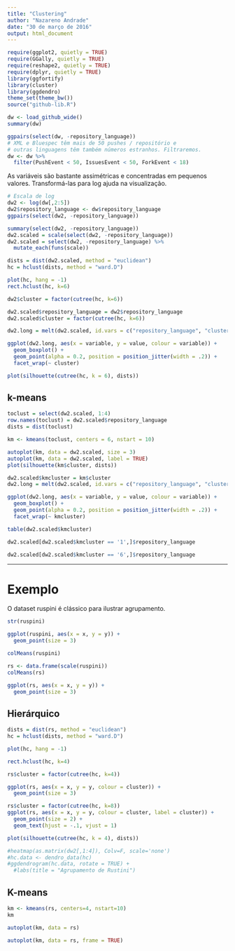 ```yaml
---
title: "Clustering"
author: "Nazareno Andrade"
date: "30 de março de 2016"
output: html_document
---
```


```r
require(ggplot2, quietly = TRUE)
require(GGally, quietly = TRUE)
require(reshape2, quietly = TRUE)
require(dplyr, quietly = TRUE)
library(ggfortify)
library(cluster)
library(ggdendro)
theme_set(theme_bw())
source("github-lib.R")
```

```r
dw <- load_github_wide()
summary(dw)

ggpairs(select(dw, -repository_language))
# XML e Bluespec têm mais de 50 pushes / repositório e 
# outras linguagens têm também números estranhos. Filtraremos.
dw <- dw %>% 
  filter(PushEvent < 50, IssuesEvent < 50, ForkEvent < 18)
```

As variáveis são bastante assimétricas e concentradas em pequenos valores. Transformá-las para log ajuda na visualização.

```r
# Escala de log 
dw2 <- log(dw[,2:5])
dw2$repository_language <- dw$repository_language
ggpairs(select(dw2, -repository_language))

summary(select(dw2, -repository_language))
dw2.scaled = scale(select(dw2, -repository_language))
dw2.scaled = select(dw2, -repository_language) %>% 
  mutate_each(funs(scale))
```


```r
dists = dist(dw2.scaled, method = "euclidean")
hc = hclust(dists, method = "ward.D")

plot(hc, hang = -1)
rect.hclust(hc, k=6)

dw2$cluster = factor(cutree(hc, k=6))

dw2.scaled$repository_language = dw2$repository_language
dw2.scaled$cluster = factor(cutree(hc, k=6))

dw2.long = melt(dw2.scaled, id.vars = c("repository_language", "cluster"))

ggplot(dw2.long, aes(x = variable, y = value, colour = variable)) + 
  geom_boxplot() + 
  geom_point(alpha = 0.2, position = position_jitter(width = .2)) + 
  facet_wrap(~ cluster) 

plot(silhouette(cutree(hc, k = 6), dists))

```

## k-means

```r
toclust = select(dw2.scaled, 1:4)
row.names(toclust) = dw2.scaled$repository_language
dists = dist(toclust)

km <- kmeans(toclust, centers = 6, nstart = 10)

autoplot(km, data = dw2.scaled, size = 3)
autoplot(km, data = dw2.scaled, label = TRUE)
plot(silhouette(km$cluster, dists))

dw2.scaled$kmcluster = km$cluster
dw2.long = melt(dw2.scaled, id.vars = c("repository_language", "cluster", "kmcluster"))

ggplot(dw2.long, aes(x = variable, y = value, colour = variable)) + 
  geom_boxplot() + 
  geom_point(alpha = 0.2, position = position_jitter(width = .2)) + 
  facet_wrap(~ kmcluster) 

table(dw2.scaled$kmcluster)

dw2.scaled[dw2.scaled$kmcluster == '1',]$repository_language

dw2.scaled[dw2.scaled$kmcluster == '6',]$repository_language
```


--------------------

# Exemplo

O dataset ruspini é clássico para ilustrar agrupamento.

```r
str(ruspini)

ggplot(ruspini, aes(x = x, y = y)) + 
  geom_point(size = 3)

colMeans(ruspini)

rs <- data.frame(scale(ruspini))
colMeans(rs)

ggplot(rs, aes(x = x, y = y)) + 
  geom_point(size = 3)

```

## Hierárquico

```r
dists = dist(rs, method = "euclidean")
hc = hclust(dists, method = "ward.D")

plot(hc, hang = -1)

rect.hclust(hc, k=4)

rs$cluster = factor(cutree(hc, k=4))

ggplot(rs, aes(x = x, y = y, colour = cluster)) + 
  geom_point(size = 3) 

rs$cluster = factor(cutree(hc, k=8))
ggplot(rs, aes(x = x, y = y, colour = cluster, label = cluster)) + 
  geom_point(size = 2) + 
  geom_text(hjust = -.1, vjust = 1)

plot(silhouette(cutree(hc, k = 4), dists))

#heatmap(as.matrix(dw2[,1:4]), Colv=F, scale='none')
#hc.data <- dendro_data(hc)
#ggdendrogram(hc.data, rotate = TRUE) + 
  #labs(title = "Agrupamento de Rustini")
```

## K-means

```r
km <- kmeans(rs, centers=4, nstart=10)
km

autoplot(km, data = rs)

autoplot(km, data = rs, frame = TRUE)

```

